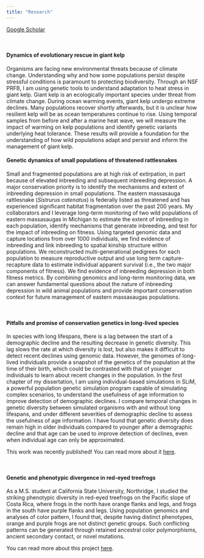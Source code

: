 ```yaml
---
title: "Research"
---
```


[Google Scholar](https://scholar.google.com/citations?user=jAPvZcIAAAAJ&hl=en&oi=ao)

\

#### Dynamics of evolutionary rescue in giant kelp

Organisms are facing new environmental threats because of climate change. Understanding why and how some populations persist despite stressful conditions is paramount to protecting biodiversity. Through an NSF PRFB, I am using genetic tools to understand adaptation to heat stress in giant kelp. Giant kelp is an ecologically important species under threat from climate change. During ocean warming events, giant kelp undergo extreme declines. Many populations recover shortly afterwards, but it is unclear how resilient kelp will be as ocean temperatures continue to rise. Using temporal samples from before and after a marine heat wave, we will measure the impact of warming on kelp populations and identify genetic variants underlying heat tolerance. These results will provide a foundation for the understanding of how wild populations adapt and persist and inform the management of giant kelp. 
\

#### Genetic dynamics of small populations of threatened rattlesnakes

Small and fragmented populations are at high risk of extirpation, in part because of elevated inbreeding and subsequent inbreeding depression. A major conservation priority is to identify the mechanisms and extent of inbreeding depression in small populations. The eastern massasauga rattlesnake (*Sistrurus catenatus*) is federally listed as threatened and has experienced significant habitat fragmentation over the past 200 years. My collaborators and I leverage long-term monitoring of two wild populations of eastern massasaugas in Michigan to estimate the extent of inbreeding in each population, identify mechanisms that generate inbreeding, and test for the impact of inbreeding on fitness. Using targeted genomic data and capture locations from over 1000 individuals, we find evidence of inbreeding and link inbreeding to spatial kinship structure within populations. We reconstructed multi-generational pedigrees for each population to measure reproductive output and use long term capture-recapture data to estimate individual apparent survival (i.e., the two major components of fitness). We find evidence of inbreeding depression in both fitness metrics. By combining genomics and long-term monitoring data, we can answer fundamental questions about the nature of inbreeding depression in wild animal populations and provide important conservation context for future management of eastern massasaugas populations.

\

#### Pitfalls and promise of conservation genetics in long-lived species

In species with long lifespans, there is a lag between the start of a demographic decline and the resulting decrease in genetic diversity. This lag slows the rate at which diversity is lost, but also makes it difficult to detect recent declines using genomic data. However, the genomes of long-lived individuals provide a snapshot of the genetics of the population at the time of their birth, which could be contrasted with that of younger individuals to learn about recent changes in the population. In the first chapter of my dissertation, I am using individual-based simulations in SLiM, a powerful population genetic simulation program capable of simulating complex scenarios, to understand the usefulness of age information to improve detection of demographic declines. I compare temporal changes in genetic diversity between simulated organisms with and without long lifespans, and under different severities of demographic decline to assess the usefulness of age information. I have found that genetic diversity does remain high in older individuals compared to younger after a demographic decline and that age can be used to improve detection of declines, even when individual age can only be approximated.

This work was recently published! You can read more about it [here](https://onlinelibrary.wiley.com/doi/full/10.1111/eva.13754).

\

#### Genetic and phenotypic divergence in red-eyed treefrogs

As a M.S. student at California State University, Northridge, I studied the striking phenotypic diversity in red-eyed treefrogs on the Pacific slope of Costa Rica, where frogs in the north have orange flanks and legs, and frogs in the south have purple flanks and legs. Using population genomics and analyses of color pattern, I found that, despite having distinct phenotypes, orange and purple frogs are not distinct genetic groups. Such conflicting patterns can be generated through retained ancestral color polymorphisms, ancient secondary contact, or novel mutations.

You can read more about this project [here](https://onlinelibrary.wiley.com/doi/full/10.1111/mec.16350).
